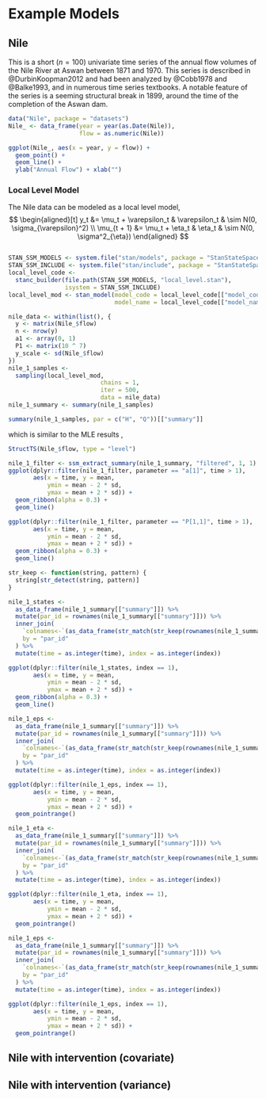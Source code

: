 # Example Models

## Nile

This is a short ($n = 100$) univariate time series of the annual flow volumes of
the Nile River at Aswan between 1871 and 1970. 
This series is described in @DurbinKoopman2012 and had been analyzed by @Cobb1978 and @Balke1993, and in numerous time series textbooks.
A notable feature of the series is a seeming structural break in 1899, around the time of the completion of the Aswan dam.

```r
data("Nile", package = "datasets")
Nile_ <- data_frame(year = year(as.Date(Nile)),
                    flow = as.numeric(Nile))
```

```r
ggplot(Nile_, aes(x = year, y = flow)) +
  geom_point() +
  geom_line() +
  ylab("Annual Flow") + xlab("")
```

### Local Level Model

The Nile data can be modeled as a local level model,
$$
\begin{aligned}[t]
y_t &= \mu_t + \varepsilon_t & \varepsilon_t & \sim N(0, \sigma_{\varepsilon}^2) \\
\mu_{t + 1} &= \mu_t + \eta_t &
\eta_t & \sim N(0, \sigma^2_{\eta})
\end{aligned}
$$

```r
```

```r
STAN_SSM_MODELS <- system.file("stan/models", package = "StanStateSpace")
STAN_SSM_INCLUDE <- system.file("stan/include", package = "StanStateSpace")
local_level_code <-
  stanc_builder(file.path(STAN_SSM_MODELS, "local_level.stan"),
                isystem = STAN_SSM_INCLUDE)
local_level_mod <- stan_model(model_code = local_level_code[["model_code"]],
                              model_name = local_level_code[["model_name"]])
```

```r
nile_data <- within(list(), {
  y <- matrix(Nile_$flow)
  n <- nrow(y)
  a1 <- array(0, 1)
  P1 <- matrix(10 ^ 7)
  y_scale <- sd(Nile_$flow)
})
nile_1_samples <- 
  sampling(local_level_mod,
                          chains = 1,
                          iter = 500,
                          data = nile_data)
nile_1_summary <- summary(nile_1_samples)
```

```r
summary(nile_1_samples, par = c("H", "Q"))[["summary"]]
```
which is similar to the MLE results ,
```r
StructTS(Nile_$flow, type = "level")
```

```r
nile_1_filter <- ssm_extract_summary(nile_1_summary, "filtered", 1, 1)
ggplot(dplyr::filter(nile_1_filter, parameter == "a[1]", time > 1),
       aes(x = time, y = mean, 
           ymin = mean - 2 * sd,
           ymax = mean + 2 * sd)) +
  geom_ribbon(alpha = 0.3) +
  geom_line()

```

```r
ggplot(dplyr::filter(nile_1_filter, parameter == "P[1,1]", time > 1),
       aes(x = time, y = mean, 
           ymin = mean - 2 * sd,
           ymax = mean + 2 * sd)) +
  geom_ribbon(alpha = 0.3) +
  geom_line()

```


```r
str_keep <- function(string, pattern) {
  string[str_detect(string, pattern)]
}

nile_1_states <-
  as_data_frame(nile_1_summary[["summary"]]) %>%
  mutate(par_id = rownames(nile_1_summary[["summary"]])) %>%
  inner_join(
    `colnames<-`(as_data_frame(str_match(str_keep(rownames(nile_1_summary[["summary"]]), "^alpha\\["), "^alpha\\[(\\d+),(\\d+)\\]")), c("par_id", "time", "index")),
    by = "par_id"
  ) %>%
  mutate(time = as.integer(time), index = as.integer(index))

ggplot(dplyr::filter(nile_1_states, index == 1),
       aes(x = time, y = mean,
           ymin = mean - 2 * sd,
           ymax = mean + 2 * sd)) +
  geom_ribbon(alpha = 0.3) +
  geom_line()

```

```r
nile_1_eps <-
  as_data_frame(nile_1_summary[["summary"]]) %>%
  mutate(par_id = rownames(nile_1_summary[["summary"]])) %>%
  inner_join(
    `colnames<-`(as_data_frame(str_match(str_keep(rownames(nile_1_summary[["summary"]]), "^eps\\["), "^eps\\[(\\d+),(\\d+)\\]")), c("par_id", "time", "index")),
    by = "par_id"
  ) %>%
  mutate(time = as.integer(time), index = as.integer(index))

ggplot(dplyr::filter(nile_1_eps, index == 1),
       aes(x = time, y = mean, 
           ymin = mean - 2 * sd,
           ymax = mean + 2 * sd)) +
  geom_pointrange()

```

```r
nile_1_eta <-
  as_data_frame(nile_1_summary[["summary"]]) %>%
  mutate(par_id = rownames(nile_1_summary[["summary"]])) %>%
  inner_join(
    `colnames<-`(as_data_frame(str_match(str_keep(rownames(nile_1_summary[["summary"]]), "^eta\\["), "^eta\\[(\\d+),(\\d+)\\]")), c("par_id", "time", "index")),
    by = "par_id"
  ) %>%
  mutate(time = as.integer(time), index = as.integer(index))

ggplot(dplyr::filter(nile_1_eta, index == 1),
       aes(x = time, y = mean, 
           ymin = mean - 2 * sd,
           ymax = mean + 2 * sd)) +
  geom_pointrange()

```


```r
nile_1_eps <-
  as_data_frame(nile_1_summary[["summary"]]) %>%
  mutate(par_id = rownames(nile_1_summary[["summary"]])) %>%
  inner_join(
    `colnames<-`(as_data_frame(str_match(str_keep(rownames(nile_1_summary[["summary"]]), "^eps\\["), "^eps\\[(\\d+),(\\d+)\\]")), c("par_id", "time", "index")),
    by = "par_id"
  ) %>%
  mutate(time = as.integer(time), index = as.integer(index))

ggplot(dplyr::filter(nile_1_eps, index == 1),
       aes(x = time, y = mean, 
           ymin = mean - 2 * sd,
           ymax = mean + 2 * sd)) +
  geom_pointrange()

```

## Nile with intervention (covariate)





## Nile with intervention (variance)

